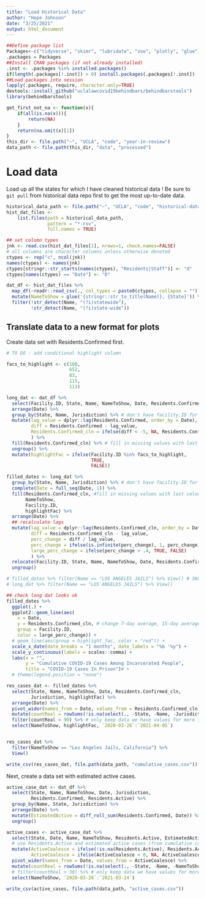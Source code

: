 ```yaml
---
title: "Load Historical Data"
author: "Hope Johnson"
date: "3/25/2021"
output: html_document
---
```


```r
##Define package list
Packages<-c("tidyverse", "skimr", "lubridate", "zoo", "plotly", "glue")
.packages = Packages
##Install CRAN packages (if not already installed)
.inst <- .packages %in% installed.packages()
if(length(.packages[!.inst]) > 0) install.packages(.packages[!.inst])
##Load packages into session 
lapply(.packages, require, character.only=TRUE)
devtools::install_github("uclalawcovid19behindbars/behindbarstools")
library(behindbarstools)

get_first_not_na <- function(x){
    if(all(is.na(x))){
        return(NA)
    }
    return(na.omit(x)[1])
}
this_dir <- file.path("~", "UCLA", "code", "year-in-review")
data_path <- file.path(this_dir, "data", "processed")
```

# Load data

Load up all the states for which I have cleaned historical data ! Be sure to `git pull` from historical data repo first to get the most up-to-date data. 

```r
historical_data_path <- file.path("~", "UCLA", "code", "historical-data", "data")
hist_dat_files <-
    list.files(path = historical_data_path, 
               pattern = "*.csv",
               full.names = TRUE) 

## set column types 
jnk <- read.csv(hist_dat_files[1], nrows=1, check.names=FALSE)
# all columns are character columns unless otherwise denoted
ctypes <- rep("c", ncol(jnk))
names(ctypes) <- names(jnk)
ctypes[stringr::str_starts(names(ctypes), "Residents|Staff")] <- "d"
ctypes[names(ctypes) == "Date"] <- "D"

dat_df <- hist_dat_files %>%
  map_df(~readr::read_csv(., col_types = paste0(ctypes, collapse = ""))) %>%
  mutate(NameToShow = glue('{stringr::str_to_title(Name)}, {State}')) %>%
  filter(!str_detect(Name, "(?i)statewide"),
         !str_detect(Name, "(?i)state-wide")) 
```

## Translate data to a new format for plots

Create data set with Residents.Confirmed first. 

```r
# TO DO : add conditional highlight column

facs_to_highlight <- c(100, 
                       652, 
                       83,
                       115,
                       113)

long_dat <- dat_df %>%
  select(Facility.ID, State, Name, NameToShow, Date, Residents.Confirmed, Jurisdiction) %>%
  arrange(Date) %>%
  group_by(State, Name, Jurisdiction) %>% # don't have facility.ID for 100%
  mutate(lag_value = dplyr::lag(Residents.Confirmed, order_by = Date),
         diff = Residents.Confirmed - lag_value,
         Residents.Confirmed_cln = ifelse(diff < -5, NA, Residents.Confirmed) # drops in cumulative cases >5 become NA
         ) %>% 
  fill(Residents.Confirmed_cln) %>% # fill in missing values with last value (above)
  ungroup() %>%
  mutate(highlightFac = ifelse(Facility.ID %in% facs_to_highlight,
                               TRUE,
                               FALSE))

filled_dates <- long_dat %>% 
  group_by(State, Name, Jurisdiction) %>% # don't have facility.ID for 100%
  complete(Date = full_seq(Date, 1)) %>%
  fill(Residents.Confirmed_cln, #fill in missing values with last value (above)
       NameToShow,
       Facility.ID,
       highlightFac) %>% 
  arrange(Date) %>%
  ## recalculate lags
  mutate(lag_value = dplyr::lag(Residents.Confirmed_cln, order_by = Date),
         diff = Residents.Confirmed_cln - lag_value,
         perc_change = diff / lag_value,
         perc_change = ifelse(is.infinite(perc_change), 1, perc_change),
         large_perc_change = ifelse(perc_change > .4, TRUE, FALSE)
         ) %>%
  relocate(Facility.ID, State, Name, NameToShow, Date, Residents.Confirmed, Residents.Confirmed_cln) %>%
  ungroup()

# filled_dates %>% filter(Name == "LOS ANGELES JAILS") %>% View() # 360 obs
# long_dat %>% filter(Name == "LOS ANGELES JAILS") %>% View()

## check long dat looks ok
filled_dates %>%
  ggplot(.) +
  ggplot2::geom_line(aes(
    x = Date,
    y = Residents.Confirmed_cln, # change 7-day average, 15-day average, etc here
    group = Facility.ID,
    color = large_perc_change)) +
  # geom_line(aes(group = highlight_fac, color = "red")) +
  scale_x_date(date_breaks = "1 months", date_labels = "%b '%y") +
  scale_y_continuous(labels = scales::comma) +
  labs(x = "",
       y = "Cumulative COVID-19 Cases Among Incarcerated People",
       title = "COVID-19 Cases In Prison")# +
  # theme(legend.position = "none")

res_cases_dat <- filled_dates %>%
  select(State, Name, NameToShow, Date, Residents.Confirmed_cln, 
         Jurisdiction, highlightFac) %>%
  arrange(Date) %>%
  pivot_wider(names_from = Date, values_from = Residents.Confirmed_cln) %>%
  mutate(countReal = rowSums(!is.na(select(., -State, -Name, -Jurisdiction, -NameToShow, -highlightFac)))) %>%
  filter(countReal > 90) %>% # only keep data we have values for more than 3 months
  select(NameToShow, highlightFac, `2020-03-26`:`2021-04-05`) 


res_cases_dat %>% 
  filter(NameToShow == "Los Angeles Jails, California") %>% 
  View()

write_csv(res_cases_dat, file.path(data_path, "cumulative_cases.csv"))
```

Next, create a data set with estimated active cases.

```r
active_case_dat <- dat_df %>%
  select(State, Name, NameToShow, Date, Jurisdiction, 
         Residents.Confirmed, Residents.Active) %>%
  group_by(Name, State, Jurisdiction) %>%
  arrange(Date) %>%
  mutate(EstimatedActive = diff_roll_sum(Residents.Confirmed, Date)) %>%
  ungroup()

active_cases <- active_case_dat %>% 
  select(State, Date, Name, NameToShow, Residents.Active, EstimatedActive) %>%
  # use Residents.Active and estimated active cases (from cumulative cases) to get our best active case count
  mutate(ActiveCoalesce = ifelse(!is.na(Residents.Active), Residents.Active, EstimatedActive),
         ActiveCoalesce = ifelse(ActiveCoalesce < 0, NA, ActiveCoalesce)) %>%
  pivot_wider(names_from = Date, values_from = ActiveCoalesce) %>%
  mutate(countReal = rowSums(!is.na(select(., -State, -Name, -NameToShow, -Residents.Active, -EstimatedActive)))) %>%
  # filter(countReal > 30) %>% # only keep data we have values for more than 1 month
  select(NameToShow, `2020-03-26`:`2021-03-24`)
  
write_csv(active_cases, file.path(data_path, "active_cases.csv"))
```
